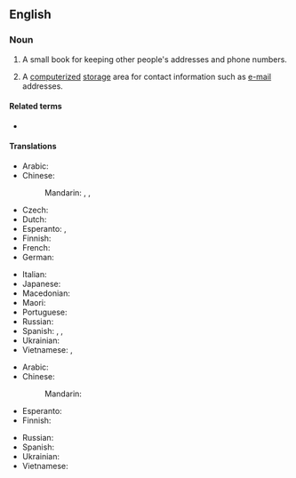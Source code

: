 {{also|address-book}}
==English==
{{wikipedia}}

===Noun===
{{en-noun}}

# A small book for keeping other people's addresses and phone numbers.
# {{lb|en|computing}} A [[computerized]] [[storage]] area for contact information such as [[e-mail]] addresses.

====Related terms====
* {{l|en|little black book}}

====Translations====
{{trans-top|small book with addresses}}
* Arabic: {{t-needed|ar}}
* Chinese:
*: Mandarin: {{t|cmn|地址簿|tr=dìzhǐbù|sc=Hani}}, {{t+|cmn|通訊錄|sc=Hani}}, {{t+|cmn|通讯录|tr=tōngxùnlù|sc=Hani}}
* Czech: {{t|cs|adresář|m}}
* Dutch: {{t+|nl|adresboek|n}}
* Esperanto: {{t|eo|adreslibro}}, {{t|eo|adresaro}}
* Finnish: {{t|fi|osoitekirja}}
* French: {{t|fr|carnet d'adresses|m}}
* German: {{t+|de|Adressbuch|n}}
{{trans-mid}}
* Italian: {{t+|it|rubrica|f}}
* Japanese: {{t|ja|アドレス帳|tr=adoresu-chō|sc=Jpan}}
* Macedonian: {{t|mk|адресар|m|tr=adresár|sc=Cyrl}}
* Maori: {{t|mi|puka wāhitau }}
* Portuguese: {{t|pt|[[livro]] [[de]] [[endereços]]|m}}
* Russian: {{t+|ru|а́дресная кни́га|f}}
* Spanish: {{t+|es|directorio|m}}, {{t|es|agenda de direcciones|f}}, {{t|es|libreta de direcciones|f}}
* Ukrainian: {{t-needed|uk}}
* Vietnamese: {{t|vi|sổ địa chỉ}}, {{t|vi|danh bạ}}
{{trans-bottom}}

{{trans-top|computing: storage area for contacts}}
* Arabic: {{t-needed|ar}}
* Chinese:
*: Mandarin: {{t|cmn|通讯簿}}
* Esperanto: {{t|eo|adresaro}}
* Finnish: {{t|fi|osoitekirja}}
{{trans-mid}}
* Russian: {{t-needed|ru}}
* Spanish: {{t-needed|es}}
* Ukrainian: {{t-needed|uk}}
* Vietnamese: {{t|vi|tập tin danh bạ}}
{{trans-bottom}}